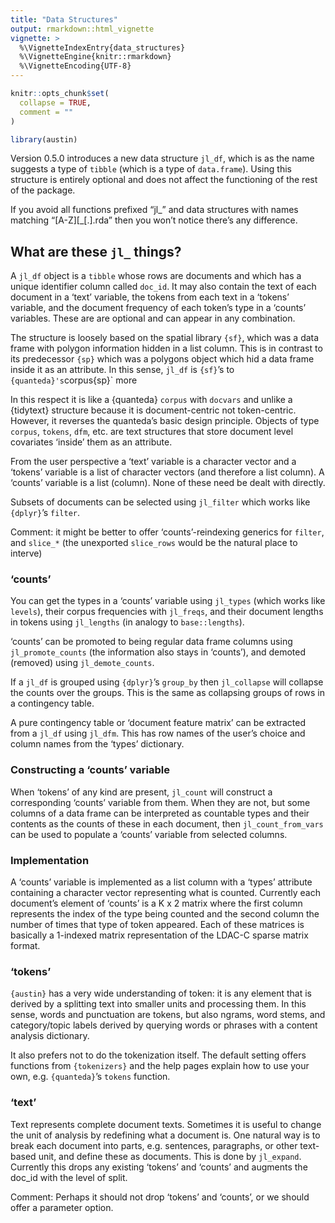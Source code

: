 ```yaml
---
title: "Data Structures"
output: rmarkdown::html_vignette
vignette: >
  %\VignetteIndexEntry{data_structures}
  %\VignetteEngine{knitr::rmarkdown}
  %\VignetteEncoding{UTF-8}
---
```


```r
knitr::opts_chunk$set(
  collapse = TRUE,
  comment = ""
)
```

```r
library(austin)
```

Version 0.5.0 introduces a new data structure `jl_df`, which is as the name 
suggests a type of `tibble` (which is a type of `data.frame`). Using this 
structure is entirely optional and does not affect the functioning of the 
rest of the package.

If you avoid all functions prefixed "jl_" and data structures with names matching "[A-Z][\d\d\d\d]_[.].rda" then you won't notice there's any difference.

## What are these `jl_` things?

A `jl_df` object is a `tibble` whose rows are documents and which has
a unique identifier column called `doc_id`. It may also contain 
the text of each document in a 'text' variable, the tokens from each text 
in a 'tokens' variable, and the document frequency of each token's type in
a 'counts' variables. These are are optional and can appear in any combination.

The structure is loosely based on the spatial library `{sf}`, which was a data 
frame with polygon information hidden in a list column. This is in contrast to its predecessor `{sp}` which was a polygons object which hid a data frame inside it
as an attribute. In this sense, `jl_df` is `{sf}`'s  to `{quanteda}'s `corpus` `{sp}`
more 

In this respect
it is like a {quanteda} `corpus` with `docvars` and unlike a {tidytext} structure
because it is document-centric not token-centric. However, it reverses the 
quanteda's basic design principle. Objects of type `corpus`, `tokens`, `dfm`,
etc. are text structures that store document level covariates 'inside' them as 
an attribute. 

From the user perspective a 'text' variable is a character vector and a 'tokens' 
variable is a list of character vectors (and therefore a list column).
A 'counts' variable is a list (column). None of these need be dealt with directly. 

Subsets of documents can be selected using `jl_filter` which works like 
`{dplyr}`'s `filter`.

Comment: it might be better to offer 'counts'-reindexing generics for `filter`, 
and `slice_*` (the unexported `slice_rows` would be the natural place to interve)

### 'counts'

You can get the types in a 'counts' variable 
using `jl_types` (which works like `levels`), their 
corpus frequencies with `jl_freqs`, and their document lengths in tokens
using `jl_lengths` (in analogy to `base::lengths`). 

'counts' can be promoted to being regular data frame columns using 
`jl_promote_counts` (the information also stays in 'counts'), 
and demoted (removed) using `jl_demote_counts`.

If a `jl_df` is grouped using `{dplyr}`'s `group_by` then `jl_collapse` will
collapse the counts over the groups. This is the same as collapsing groups 
of rows in a contingency table.

A pure contingency table or 'document feature matrix' can be extracted from a 
`jl_df` using `jl_dfm`. This has row names of the user's choice and column 
names from the 'types' dictionary.

### Constructing a 'counts' variable

When 'tokens' of any kind are present, `jl_count` will construct a corresponding 
'counts' variable from them. When they are not, but some columns of a data frame 
can be interpreted as countable types and their contents as the counts of these
in each document, then `jl_count_from_vars` can be used to populate a 
'counts' variable from selected columns.

### Implementation

A 'counts' variable is implemented as a list column with a 
'types' attribute containing a character vector representing what is counted.
Currently each document's element of 'counts' is a K x 2 matrix where the first 
column represents the index of the type being counted and the second column 
the number of times that type of token appeared. Each of these matrices is 
basically a 1-indexed matrix representation of the LDAC-C sparse matrix format.

### 'tokens'

`{austin}` has a very wide understanding of token: it is any element 
that is derived by a splitting text into smaller units and processing them. 
In this sense, words and punctuation are tokens, but also ngrams, word stems, 
and category/topic labels derived by querying words or phrases with a
content analysis dictionary.

It also prefers not to do the tokenization itself. The default setting 
offers functions from `{tokenizers}` and the help pages explain how to use 
your own, e.g. `{quanteda}`'s `tokens` function. 

### 'text'

Text represents complete document texts. Sometimes it is useful to change the 
unit of analysis by redefining what a document is. One natural way is to break 
each document into parts, e.g. sentences, paragraphs, or other text-based 
unit, and define these as documents. This is done by `jl_expand`. Currently 
this drops any existing 'tokens' and 'counts' and augments the doc_id with the 
level of split. 

Comment: Perhaps it should not drop 'tokens' and 'counts', or we should offer 
a parameter option.









